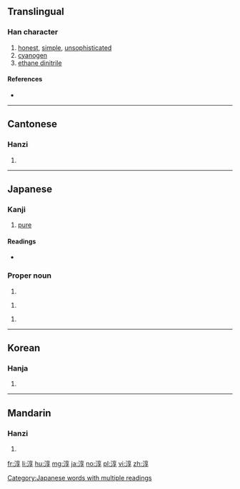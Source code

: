 ==Translingual==

===Han character===
{{Han char|rn=85|rad=水|as=08|sn=11|four=30147|canj=EYRD}}

# [[honest]], [[simple]], [[unsophisticated]]
# [[cyanogen]]
# [[ethane dinitrile]]

====References====
* {{Han ref|kx=0632.050|dkj=17690|dj=1035.010|hdz=31658.010|uh=6DF3|ud=28147|bh=B245|bd=45637}}

----

==Cantonese==

===Hanzi===
{{yue-hanzi|jyut=|y=seun4}}

# {{defn|lang=yue|sort=水08}}

----

==Japanese==

===Kanji===
{{ja-kanji|grade=|rs=水08}}

# [[pure]]

====Readings====
* {{ja-readings|kanon=[[しゅん]] (shun)|goon=[[じゅん]] (jun)|kun=[[あつい]] (atsui), [[すなお]] (sunao)}}

===Proper noun===
{{ja-kanjitab|あつし}}
{{ja-pos|proper|あつし}}

# {{given name|male|lang=ja|sort=あつし}}

{{ja-kanjitab|じゅん|yomi=o}}
{{ja-pos|proper|じゅん|hidx=しゅん'}}

# {{given name|male|lang=ja|sort=しゅん'}}

{{ja-kanjitab|きよし}}
{{ja-pos|proper|きよし}}

# {{given name|male|lang=ja|sort=きよし}}
[[Category:Japanese words with multiple readings]]
----

==Korean==

===Hanja===
{{ko-hanja|hangeul=[[순]], [[준]]|eumhun=|rv=sun, jun|mr=sun, chun|y=swun, cwun}}

# {{defn|lang=ko|sort=水08}}

----

==Mandarin==

===Hanzi===
{{cmn-hanzi|pin=[[chún]] ([[chun2]])|wg=ch'un<sup>2</sup>}}

# {{defn|lang=cmn|sort=水08}}

[[fr:淳]]
[[li:淳]]
[[hu:淳]]
[[mg:淳]]
[[ja:淳]]
[[no:淳]]
[[pl:淳]]
[[vi:淳]]
[[zh:淳]]